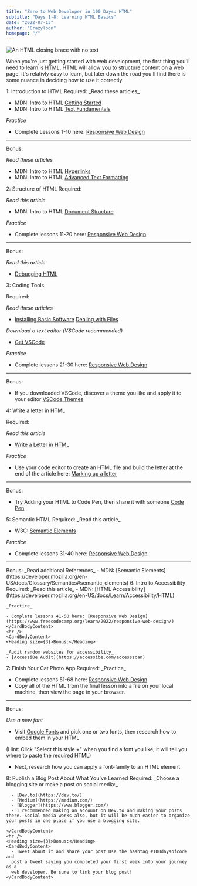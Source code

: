 ```yaml
---
title: "Zero to Web Developer in 100 Days: HTML"
subtitle: "Days 1-8: Learning HTML Basics"
date: "2022-07-13"
author: "Crazyloon"
homepage: "/"
---
```



![An HTML closing brace with no text](/images/html-logo.jpg)

When you're just getting started with web development, the first thing you'll need to learn is <acronym title="Hyper Text Markup Language">HTML</acronym>. HTML will allow you to structure content on a web page. It's relativly easy to learn, but later down the road you'll find there is some nuance in deciding how to use it correctly.

<BasicCard>
  <CardHeading>
    <Heading size={2}>1: Introduction to HTML</Heading>
  </CardHeading>
  <CardBody>
    <Heading size={3}>Required:</Heading>
    <CardBodyContent>
_Read these articles_

- MDN: Intro to HTML [Getting Started](https://developer.mozilla.org/en-US/docs/Learn/HTML/Introduction_to_HTML/Getting_started)
- MDN: Intro to HTML [Text Fundamentals](https://developer.mozilla.org/en-US/docs/Learn/HTML/Introduction_to_HTML/HTML_text_fundamentals)

_Practice_

- Complete Lessons 1-10 here: [Responsive Web Design](https://www.freecodecamp.org/learn/2022/responsive-web-design/)

</CardBodyContent>
<hr />
    <Heading size={3}>Bonus:</Heading>
<CardBodyContent>

_Read these articles_

- MDN: Intro to HTML [Hyperlinks](https://developer.mozilla.org/en-US/docs/Learn/HTML/Introduction_to_HTML/Creating_hyperlinks)
- MDN: Intro to HTML [Advanced Text Formatting](https://developer.mozilla.org/en-US/docs/Learn/HTML/Introduction_to_HTML/Advanced_text_formatting)

</CardBodyContent>
</CardBody>
</BasicCard>

<BasicCard>
  <CardHeading>
    <Heading size={2}>2: Structure of HTML</Heading>
</CardHeading>
  <CardBody>
<Heading size={3}>Required:</Heading>

_Read this article_

- MDN: Intro to HTML [Document Structure](https://developer.mozilla.org/en-US/docs/Learn/HTML/Introduction_to_HTML/Document_and_website_structure)

_Practice_

- Complete lessons 11-20 here: [Responsive Web Design](https://www.freecodecamp.org/learn/2022/responsive-web-design/)

<hr />

<Heading size={3}>Bonus:</Heading>

_Read this article_

- [Debugging HTML](https://developer.mozilla.org/en-US/docs/Learn/HTML/Introduction_to_HTML/Debugging_HTML)

</CardBody>
</BasicCard>

<BasicCard>
  <CardHeading>
    <Heading size={2}>3: Coding Tools</Heading>
  </CardHeading>
  <CardBody>

<Heading size={3}>Required:</Heading>

_Read these articles_

- [Installing Basic Software](https://developer.mozilla.org/en-US/docs/Learn/Getting_started_with_the_web/Installing_basic_software) [Dealing with Files](https://developer.mozilla.org/en-US/docs/Learn/Getting_started_with_the_web/Dealing_with_files)

_Download a text editor (VSCode recommended)_

- [Get VSCode](https://code.visualstudio.com/)

_Practice_

- Complete lessons 21-30 here: [Responsive Web Design](https://www.freecodecamp.org/learn/2022/responsive-web-design/)

<hr />

<Heading size={3}>Bonus:</Heading>

- If you downloaded VSCode, discover a theme you like and apply it to your editor [VSCode Themes](https://marketplace.visualstudio.com/search?target=VSCode&category=Themes&sortBy=Installs)

 </CardBody>
</BasicCard>

<BasicCard>
  <CardHeading>
    <Heading size={2}>4: Write a letter in HTML</Heading>
  </CardHeading>

  <CardBody>

<Heading size={3}>Required:</Heading>

_Read this article_

- [Write a Letter in HTML](https://developer.mozilla.org/en-US/docs/Learn/HTML/Introduction_to_HTML/Marking_up_a_letter)

_Practice_

- Use your code editor to create an HTML file and build the letter at the end of the article here: [Marking up a letter](https://developer.mozilla.org/en-US/docs/Learn/HTML/Introduction_to_HTML/Marking_up_a_letter#example)

<hr />

<Heading size={3}>Bonus:</Heading>

- Try Adding your HTML to Code Pen, then share it with someone [Code Pen](https://codepen.io)

</CardBody>

  </BasicCard>

<BasicCard>
  <CardHeading>
    <Heading size={2}>5: Semantic HTML</Heading>
  </CardHeading>
  <CardBody>
    <Heading size={3}>Required:</Heading>
    <CardBodyContent>
_Read this article_

- W3C: [Semantic Elements](https://www.w3schools.com/html/html5_semantic_elements.asp)

_Practice_

- Complete lessons 31-40 here: [Responsive Web Design](https://www.freecodecamp.org/learn/2022/responsive-web-design/)

</CardBodyContent>
<hr />
<CardBodyContent>
  <Heading size={3}>Bonus:</Heading>
  _Read additional References_
- MDN: [Semantic Elements](https://developer.mozilla.org/en-US/docs/Glossary/Semantics#semantic_elements)
</CardBodyContent>
</CardBody>
  </BasicCard>

<BasicCard>
  <CardHeading>
    <Heading size={2}>6: Intro to Accessibility</Heading>
  </CardHeading>

  <CardBody>
    <Heading size={3}>Required:</Heading>
    <CardBodyContent>
    _Read this article_
    - MDN: [HTML Accessibility](https://developer.mozilla.org/en-US/docs/Learn/Accessibility/HTML)
    
    _Practice_

    - Complete lessons 41-50 here: [Responsive Web Design](https://www.freecodecamp.org/learn/2022/responsive-web-design/)
    </CardBodyContent>
    <hr />
    <CardBodyContent>
    <Heading size={3}>Bonus:</Heading>

    _Audit random websites for accessibility_
    - [AccessiBe Audit](https://accessibe.com/accessscan)

</CardBodyContent>
  </CardBody>
</BasicCard>

<BasicCard>
  <CardHeading>
    <Heading size={2}>7: Finish Your Cat Photo App</Heading>
  </CardHeading>
  <CardBody>
<Heading size={3}>Required:</Heading>
<CardBodyContent>
_Practice_

- Complete lessons 51-68 here: [Responsive Web Design](https://www.freecodecamp.org/learn/2022/responsive-web-design/)
- Copy all of the HTML from the final lesson into a file on your local machine, then view the page in your browser.

</CardBodyContent>
  <hr />
<Heading size={3}>Bonus:</Heading>
<CardBodyContent>

_Use a new font_

- Visit [Google Fonts](https://fonts.google.com/) and pick one or two fonts, then research how to embed them in your HTML

<Hint>
  (Hint: Click "Select this style +" when you find a font you like; it will tell
  you where to paste the required HTML)
</Hint>

- Next, research how you can apply a font-family to an HTML element.

</CardBodyContent>
</CardBody>
</BasicCard>

<BasicCard>
  <CardHeading>
    <Heading size={2}>8: Publish a Blog Post About What You've Learned</Heading>
  </CardHeading>
  <CardBody>
    <Heading size={3}>Required:</Heading>
    <CardBodyContent>
      _Choose a blogging site or make a post on social media:_
      
      - [Dev.to](https://dev.to/)
      - [Medium](https://medium.com/)
      - [Blogger](https://www.blogger.com/)
      - I recommended making an account on Dev.to and making your posts there. Social media works also, but it will be much easier to organize your posts in one place if you use a blogging site.

    </CardBodyContent>
    <hr />
    <Heading size={3}>Bonus:</Heading>
    <CardBodyContent>
      - Tweet about it and share your post Use the hashtag #100daysofcode and
      post a tweet saying you completed your first week into your journey as a
      web developer. Be sure to link your blog post!
    </CardBodyContent>

  </CardBody>
</BasicCard>
